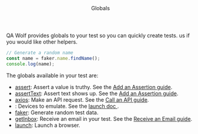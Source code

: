
<Layout>

<Header>Globals</Header>

QA Wolf provides globals to your test so you can quickly create tests. <MessageUs/> us if you would like other helpers.

```js
// Generate a random name
const name = faker.name.findName();
console.log(name);
```

The globals available in your test are:

- [assert](https://nodejs.org/api/assert.html#assert_assert_value_message): Assert a value is truthy. See the [Add an Assertion guide](./add-an-assertion).
- [assertText](./assert-text): Assert text shows up. See the [Add an Assertion guide](./add-an-assertion).
- [axios](https://github.com/axios/axios#axios-api): Make an API request. See the [Call an API guide](./call-an-api).
- <Playwright devices />: Devices to emulate. See the <a href="launch">
    launch doc
  </a>.
- [faker](https://github.com/marak/Faker.js/#api): Generate random test data.
- [getInbox](./getInbox): Receive an email in your test. See the [Receive an Email guide](./receive-an-email).
- [launch](./launch): Launch a browser.

</Layout>
